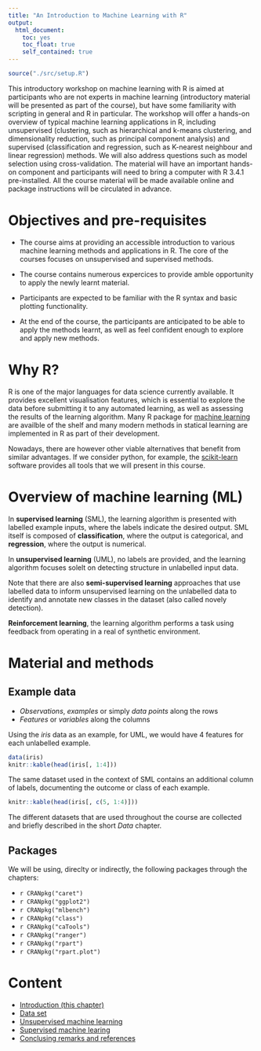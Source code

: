 ```yaml
---
title: "An Introduction to Machine Learning with R"
output:
  html_document:
    toc: yes
    toc_float: true
    self_contained: true	
---
```


```r
source("./src/setup.R")
```

This introductory workshop on machine learning with R is aimed at
participants who are not experts in machine learning (introductory
material will be presented as part of the course), but have some
familiarity with scripting in general and R in particular. The
workshop will offer a hands-on overview of typical machine learning
applications in R, including unsupervised (clustering, such as
hierarchical and k-means clustering, and dimensionality reduction,
such as principal component analysis) and supervised (classification
and regression, such as K-nearest neighbour and linear regression)
methods. We will also address questions such as model selection using
cross-validation. The material will have an important hands-on
component and participants will need to bring a computer with R 3.4.1
pre-installed. All the course material will be made available online
and package instructions will be circulated in advance.


# Objectives and pre-requisites

- The course aims at providing an accessible introduction to various
  machine learning methods and applications in R. The core of the
  courses focuses on unsupervised and supervised methods. 

- The course contains numerous expercices to provide amble opportunity
  to apply the newly learnt material.
  
- Participants are expected to be familiar with the R syntax and basic
  plotting functionality.

- At the end of the course, the participants are anticipated to be
  able to apply the methods learnt, as well as feel confident enough
  to explore and apply new methods.

# Why R?

R is one of the major languages for data science currently
available. It provides excellent visualisation features, which is
essential to explore the data before submitting it to any automated
learning, as well as assessing the results of the learning
algorithm. Many R package
for [machine learning](https://cran.r-project.org/) are availble of
the shelf and many modern methods in statical learning are implemented
in R as part of their development.

Nowadays, there are however other viable alternatives that benefit
from similar advantages. If we consider python, for example,
the [scikit-learn](http://scikit-learn.org/stable/index.html) software
provides all tools that we will present in this course.

# Overview of machine learning (ML)


In **supervised learning** (SML), the learning algorithm is presented
with labelled example inputs, where the labels indicate the desired
output. SML itself is composed of **classification**, where the output
is categorical, and **regression**, where the output is numerical.

In **unsupervised learning** (UML), no labels are provided, and the
learning algorithm focuses solelt on detecting structure in unlabelled
input data.

Note that there are also **semi-supervised learning** approaches that
use labelled data to inform unsupervised learning on the unlabelled
data to identify and annotate new classes in the dataset (also called
novely detection). 

**Reinforcement learning**, the learning algorithm performs a task
using feedback from operating in a real of synthetic environment.

# Material and methods

## Example data

- *Observations*, *examples* or simply *data points* along the rows
- *Features* or *variables* along the columns

Using the *iris* data as an example, for UML, we would have 4 features
for each unlabelled example.

```r
data(iris)
knitr::kable(head(iris[, 1:4]))
```

The same dataset used in the context of SML contains an additional
column of labels, documenting the outcome or class of each example.

```r
knitr::kable(head(iris[, c(5, 1:4)]))
```

The different datasets that are used throughout the course are
collected and briefly described in the short *Data* chapter.

## Packages

We will be using, direclty or indirectly, the following packages
through the chapters:

- `r CRANpkg("caret")`
- `r CRANpkg("ggplot2")`
- `r CRANpkg("mlbench")`
- `r CRANpkg("class")`
- `r CRANpkg("caTools")`
- `r CRANpkg("ranger")`
- `r CRANpkg("rpart")`
- `r CRANpkg("rpart.plot")`

# Content

- [Introduction (this chapter)](https://rawgit.com/lgatto/IntroMachineLearningWithR/master/00-intro.html)
- [Data set](https://rawgit.com/lgatto/IntroMachineLearningWithR/master/10-data.html)
- [Unsupervised machine learning](https://rawgit.com/lgatto/IntroMachineLearningWithR/master/20-uml.html)
- [Supervised machine learing](https://rawgit.com/lgatto/IntroMachineLearningWithR/master/30-sml.html)
- [Conclusing remarks and references](https://rawgit.com/lgatto/IntroMachineLearningWithR/master/99-more.html)
